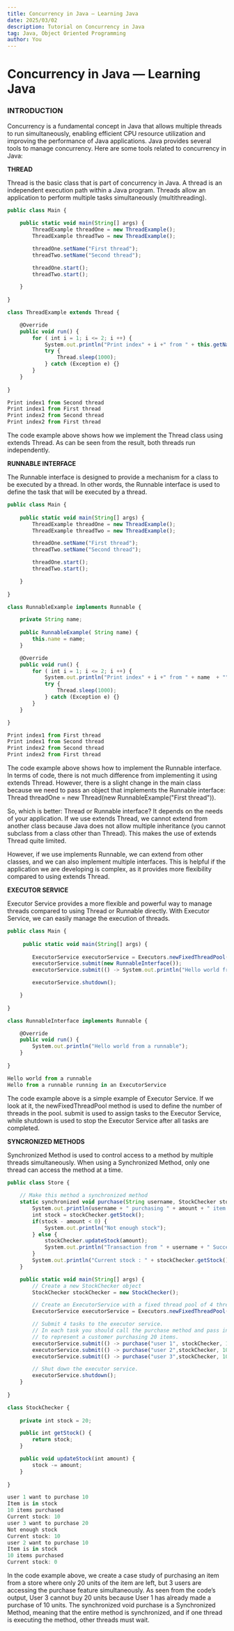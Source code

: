 ```yaml
---
title: Concurrency in Java — Learning Java
date: 2025/03/02
description: Tutorial on Concurrency in Java
tag: Java, Object Oriented Programming
author: You
---
```



# Concurrency in Java — Learning Java

### INTRODUCTION

Concurrency is a fundamental concept in Java that allows multiple threads to run simultaneously, enabling efficient CPU resource utilization and improving the performance of Java applications. Java provides several tools to manage concurrency. Here are some tools related to concurrency in Java:

**THREAD**

Thread is the basic class that is part of concurrency in Java. A thread is an independent execution path within a Java program. Threads allow an application to perform multiple tasks simultaneously (multithreading).

```js
public class Main {
    
    public static void main(String[] args) {
        ThreadExample threadOne = new ThreadExample();
        ThreadExample threadTwo = new ThreadExample();

        threadOne.setName("First thread");
        threadTwo.setName("Second thread");

        threadOne.start();
        threadTwo.start();

    }
    
}

class ThreadExample extends Thread {

    @Override
    public void run() {
        for ( int i = 1; i <= 2; i ++) {
            System.out.println("Print index" + i +" from " + this.getName() + "");
            try {
                Thread.sleep(1000);
            } catch (Exception e) {}
        }
    }
    
}
```

```js
Print index1 from Second thread
Print index1 from First thread
Print index2 from Second thread
Print index2 from First thread
```

The code example above shows how we implement the Thread class using extends Thread. As can be seen from the result, both threads run independently.

**RUNNABLE INTERFACE**

The Runnable interface is designed to provide a mechanism for a class to be executed by a thread. In other words, the Runnable interface is used to define the task that will be executed by a thread.

```js
public class Main {
    
    public static void main(String[] args) {
        ThreadExample threadOne = new ThreadExample();
        ThreadExample threadTwo = new ThreadExample();

        threadOne.setName("First thread");
        threadTwo.setName("Second thread");

        threadOne.start();
        threadTwo.start();

    }
    
}

class RunnableExample implements Runnable {

    private String name;
    
    public RunnableExample( String name) {
        this.name = name;
    }

    @Override
    public void run() {
        for ( int i = 1; i <= 2; i ++) {
            System.out.println("Print index" + i +" from " + name  + "");
            try {
                Thread.sleep(1000);
            } catch (Exception e) {}
        }
    }

}
```

```js
Print index1 from First thread
Print index1 from Second thread
Print index2 from Second thread
Print index2 from First thread
```

The code example above shows how to implement the Runnable interface. In terms of code, there is not much difference from implementing it using extends Thread. However, there is a slight change in the main class because we need to pass an object that implements the Runnable interface: Thread threadOne = new Thread(new RunnableExample("First thread")).

So, which is better: Thread or Runnable interface? It depends on the needs of your application. If we use extends Thread, we cannot extend from another class because Java does not allow multiple inheritance (you cannot subclass from a class other than Thread). This makes the use of extends Thread quite limited.

However, if we use implements Runnable, we can extend from other classes, and we can also implement multiple interfaces. This is helpful if the application we are developing is complex, as it provides more flexibility compared to using extends Thread.

**EXECUTOR SERVICE**

Executor Service provides a more flexible and powerful way to manage threads compared to using Thread or Runnable directly. With Executor Service, we can easily manage the execution of threads.

```js
public class Main {
    
     public static void main(String[] args) {
        
        ExecutorService executorService = Executors.newFixedThreadPool(2);
        executorService.submit(new RunnableInterface());
        executorService.submit(() -> System.out.println("Hello world from a runnable running in an ExecutorService"));

        executorService.shutdown();

    }
    
}

class RunnableInterface implements Runnable {

    @Override
    public void run() {
        System.out.println("Hello world from a runnable");
    }
    
}
```

```js
Hello world from a runnable
Hello from a runnable running in an ExecutorService
```

The code example above is a simple example of Executor Service. If we look at it, the newFixedThreadPool method is used to define the number of threads in the pool. submit is used to assign tasks to the Executor Service, while shutdown is used to stop the Executor Service after all tasks are completed.

**SYNCRONIZED METHODS**

Synchronized Method is used to control access to a method by multiple threads simultaneously. When using a Synchronized Method, only one thread can access the method at a time.

```js
public class Store {
    
    // Make this method a synchronized method
    static synchronized void purchase(String username, StockChecker stockChecker, int amount) {
        System.out.println(username + " purchasing " + amount + " item ");
        int stock = stockChecker.getStock();
        if(stock - amount < 0) {
            System.out.println("Not enough stock");
        } else {
            stockChecker.updateStock(amount);
            System.out.println("Transaction from " + username + " Success. " +amount + " items purchased");
        }
        System.out.println("Current stock : " + stockChecker.getStock());
    }

    public static void main(String[] args) {
        // Create a new StockChecker object
        StockChecker stockChecker = new StockChecker();

        // Create an ExecutorService with a fixed thread pool of 4 threads
        ExecutorService executorService = Executors.newFixedThreadPool(5);

        // Submit 4 tasks to the executor service.
        // In each task you should call the purchase method and pass in 20,
        // to represent a customer purchasing 20 items.
        executorService.submit(() -> purchase("user 1", stockChecker, 10));
        executorService.submit(() -> purchase("user 2",stockChecker, 10));
        executorService.submit(() -> purchase("user 3",stockChecker, 10));

        // Shut down the executor service.
        executorService.shutdown();
    }
    
}

class StockChecker {
    
    private int stock = 20;

    public int getStock() {
        return stock;
    }

    public void updateStock(int amount) {
        stock -= amount;
    }
    
}
```

```js
user 1 want to purchase 10
Item is in stock
10 items purchased
Current stock: 10
user 3 want to purchase 20
Not enough stock
Current stock: 10
user 2 want to purchase 10
Item is in stock
10 items purchased
Current stock: 0
```

In the code example above, we create a case study of purchasing an item from a store where only 20 units of the item are left, but 3 users are accessing the purchase feature simultaneously. As seen from the code’s output, User 3 cannot buy 20 units because User 1 has already made a purchase of 10 units. The synchronized void purchase is a Synchronized Method, meaning that the entire method is synchronized, and if one thread is executing the method, other threads must wait.
